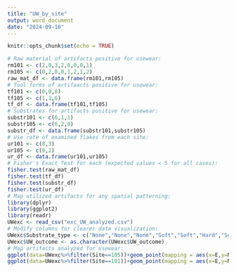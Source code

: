 ```yaml
---
title: "UW_by_site"
output: word_document
date: "2024-09-18"
---
```


```r
knitr::opts_chunk$set(echo = TRUE)
```
```r
# Raw material of artifacts positive for usewear:
rm101 <- c(2,0,3,2,0,0,0,1)
rm105 <- c(0,2,0,0,1,2,1,2)
raw_mat_df <- data.frame(rm101,rm105)
# Tool forms of artifaacts positive for usewear:
tf101 <- c(0,0,8)
tf105 <- c(1,1,6)
tf_df <- data.frame(tf101,tf105)
# Substrates for artifacts positive for usewear:
substr101 <- c(6,1,1)
substr105 <- c(6,2,0)
substr_df <- data.frame(substr101,substr105)
# Use rate of examined flakes from each site:
ur101 <- c(8,3)
ur105 <- c(8,2)
ur_df <- data.frame(ur101,ur105)
# Fisher's Exact Test for each (expected values < 5 for all cases):
fisher.test(raw_mat_df)
fisher.test(tf_df)
fisher.test(substr_df)
fisher.test(ur_df)
# Map utilized artifacts for any spatial patterning:
library(dplyr)
library(ggplot2)
library(readr)
UWexc <- read_csv("exc_UW_analyzed.csv")
# Modify columns for clearer data visualization:
UWexc$Substrate_type <- c("None","None","None","Soft","Soft","Hard","Soft","Multiple","Soft","Soft","Soft","None","None","Soft","Soft","Hard","Soft","Soft","Soft","Hard","Soft")
UWexc$UW_outcome <- as.character(UWexc$UW_outcome)
# Map artifacts analyzed for usewear:
ggplot(data=UWexc%>%filter(Site==105))+geom_point(mapping = aes(x=E,y=N,shape=Artifact_Description,color=Substrate_type),alpha=0.5)+coord_fixed()+ggtitle("14SN105 Utilized Artifacts")
ggplot(data=UWexc%>%filter(Site==101))+geom_point(mapping = aes(x=E,y=N,shape=Artifact_Description,color=Substrate_type),alpha=0.5)+coord_fixed()+ggtitle("14SN101 Utilized Artifacts")
```

